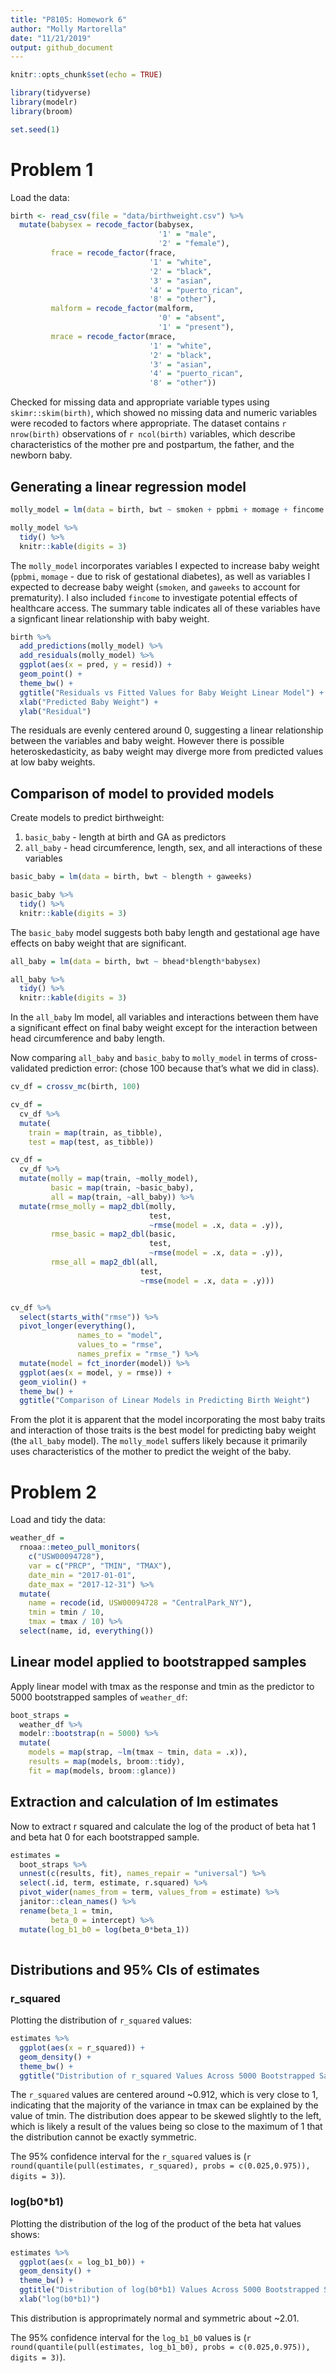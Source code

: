 ```yaml
---
title: "P8105: Homework 6"
author: "Molly Martorella"
date: "11/21/2019"
output: github_document
---
```


```r
knitr::opts_chunk$set(echo = TRUE)

library(tidyverse)
library(modelr)
library(broom)

set.seed(1)

```

# Problem 1

Load the data:

```r

birth <- read_csv(file = "data/birthweight.csv") %>% 
  mutate(babysex = recode_factor(babysex, 
                                 '1' = "male", 
                                 '2' = "female"),
         frace = recode_factor(frace,
                               '1' = "white",
                               '2' = "black",
                               '3' = "asian",
                               '4' = "puerto_rican",
                               '8' = "other"),
         malform = recode_factor(malform, 
                                 '0' = "absent", 
                                 '1' = "present"),
         mrace = recode_factor(mrace, 
                               '1' = "white",
                               '2' = "black",
                               '3' = "asian",
                               '4' = "puerto_rican",
                               '8' = "other"))

```

Checked for missing data and appropriate variable types using `skimr::skim(birth)`, which showed no missing data and numeric variables were recoded to factors where appropriate. The dataset contains `r nrow(birth)` observations of `r ncol(birth)` variables, which describe characteristics of the mother pre and postpartum, the father, and the newborn baby.

## Generating a linear regression model

```r

molly_model = lm(data = birth, bwt ~ smoken + ppbmi + momage + fincome + gaweeks)

molly_model %>% 
  tidy() %>% 
  knitr::kable(digits = 3)

```

The `molly_model` incorporates variables I expected to increase baby weight (`ppbmi`, `momage` - due to risk of gestational diabetes), as well as variables I expected to decrease baby weight (`smoken`, and `gaweeks` to account for prematurity). I also included `fincome` to investigate potential effects of healthcare access. The summary table indicates all of these variables have a signficant linear relationship with baby weight.

```r
birth %>% 
  add_predictions(molly_model) %>% 
  add_residuals(molly_model) %>% 
  ggplot(aes(x = pred, y = resid)) + 
  geom_point() +
  theme_bw() +
  ggtitle("Residuals vs Fitted Values for Baby Weight Linear Model") +
  xlab("Predicted Baby Weight") +
  ylab("Residual")

```

The residuals are evenly centered around 0, suggesting a linear relationship between the variables and baby weight. However there is possible heteroskedasticity, as baby weight may diverge more from predicted values at low baby weights.

## Comparison of model to provided models

Create models to predict birthweight:

  1. `basic_baby` - length at birth and GA as predictors
  2. `all_baby` - head circumference, length, sex, and all interactions of these variables

```r

basic_baby = lm(data = birth, bwt ~ blength + gaweeks)

basic_baby %>% 
  tidy() %>% 
  knitr::kable(digits = 3)

```

The `basic_baby` model suggests both baby length and gestational age have effects on baby weight that are significant. 

```r

all_baby = lm(data = birth, bwt ~ bhead*blength*babysex)

all_baby %>% 
  tidy() %>% 
  knitr::kable(digits = 3)

```

In the `all_baby` lm model, all variables and interactions between them have a significant effect on final baby weight except for the interaction between head circumference and baby length.

Now comparing `all_baby` and `basic_baby` to `molly_model` in terms of cross-validated prediction error: (chose 100 because that's what we did in class).

```r
cv_df = crossv_mc(birth, 100)

cv_df =
  cv_df %>% 
  mutate(
    train = map(train, as_tibble),
    test = map(test, as_tibble))

cv_df = 
  cv_df %>% 
  mutate(molly = map(train, ~molly_model),
         basic = map(train, ~basic_baby),
         all = map(train, ~all_baby)) %>% 
  mutate(rmse_molly = map2_dbl(molly, 
                               test, 
                               ~rmse(model = .x, data = .y)),
         rmse_basic = map2_dbl(basic, 
                               test, 
                               ~rmse(model = .x, data = .y)),
         rmse_all = map2_dbl(all, 
                             test, 
                             ~rmse(model = .x, data = .y)))


cv_df %>% 
  select(starts_with("rmse")) %>% 
  pivot_longer(everything(), 
               names_to = "model", 
               values_to = "rmse", 
               names_prefix = "rmse_") %>% 
  mutate(model = fct_inorder(model)) %>% 
  ggplot(aes(x = model, y = rmse)) + 
  geom_violin() +
  theme_bw() +
  ggtitle("Comparison of Linear Models in Predicting Birth Weight")

```

From the plot it is apparent that the model incorporating the most baby traits and interaction of those traits is the best model for predicting baby weight (the `all_baby` model). The `molly_model` suffers likely because it primarily uses characteristics of the mother to predict the weight of the baby.

# Problem 2

Load and tidy the data:

```r
weather_df = 
  rnoaa::meteo_pull_monitors(
    c("USW00094728"),
    var = c("PRCP", "TMIN", "TMAX"), 
    date_min = "2017-01-01",
    date_max = "2017-12-31") %>%
  mutate(
    name = recode(id, USW00094728 = "CentralPark_NY"),
    tmin = tmin / 10,
    tmax = tmax / 10) %>%
  select(name, id, everything())
```

## Linear model applied to bootstrapped samples

Apply linear model with tmax as the response and tmin as the predictor to 5000 bootstrapped samples of `weather_df`:

```r
boot_straps = 
  weather_df %>% 
  modelr::bootstrap(n = 5000) %>% 
  mutate(
    models = map(strap, ~lm(tmax ~ tmin, data = .x)),
    results = map(models, broom::tidy),
    fit = map(models, broom::glance))
```

## Extraction and calculation of lm estimates

Now to extract r squared and calculate the log of the product of beta hat 1 and beta hat 0 for each bootstrapped sample.

```r

estimates = 
  boot_straps %>% 
  unnest(c(results, fit), names_repair = "universal") %>% 
  select(.id, term, estimate, r.squared) %>% 
  pivot_wider(names_from = term, values_from = estimate) %>% 
  janitor::clean_names() %>% 
  rename(beta_1 = tmin,
         beta_0 = intercept) %>% 
  mutate(log_b1_b0 = log(beta_0*beta_1))
  
```

## Distributions and 95% CIs of estimates

### r_squared

Plotting the distribution of `r_squared` values:

```r
estimates %>% 
  ggplot(aes(x = r_squared)) +
  geom_density() +
  theme_bw() +
  ggtitle("Distribution of r_squared Values Across 5000 Bootstrapped Samples")
```

The `r_squared` values are centered around ~0.912, which is very close to 1, indicating that the majority of the variance in tmax can be explained by the value of tmin. The distribution does appear to be skewed slightly to the left, which is likely a result of the values being so close to the maximum of 1 that the distribution cannot be exactly symmetric.

The 95% confidence interval for the `r_squared` values is (`r round(quantile(pull(estimates, r_squared), probs = c(0.025,0.975)), digits = 3)`).

### log(b0*b1)

Plotting the distribution of the log of the product of the beta hat values shows:

```r
estimates %>% 
  ggplot(aes(x = log_b1_b0)) +
  geom_density() +
  theme_bw() +
  ggtitle("Distribution of log(b0*b1) Values Across 5000 Bootstrapped Samples") +
  xlab("log(b0*b1)")
```

This distribution is approprimately normal and symmetric about ~2.01. 

The 95% confidence interval for the `log_b1_b0` values is (`r round(quantile(pull(estimates, log_b1_b0), probs = c(0.025,0.975)), digits = 3)`).
